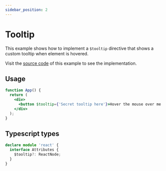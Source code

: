 ```yaml
---
sidebar_position: 2
---
```



# Tooltip

This example shows how to implement a `$tooltip` directive that shows a custom tooltip when element is hovered.

Visit the [source code](https://github.com/KurtGokhan/jsx-middlewares/blob/main/website/src/examples/tooltip/index.tsx) of this example to see the implementation.

## Usage

```jsx
function App() {
  return (
    <div>
      <button $tooltip={'Secret tooltip here'}>Hover the mouse over me to see a tooltip</button>
    </div>
  );
}
```

<TooltipExample />

## Typescript types

```ts
declare module 'react' {
  interface Attributes {
    $tooltip?: ReactNode;
  }
}
```
